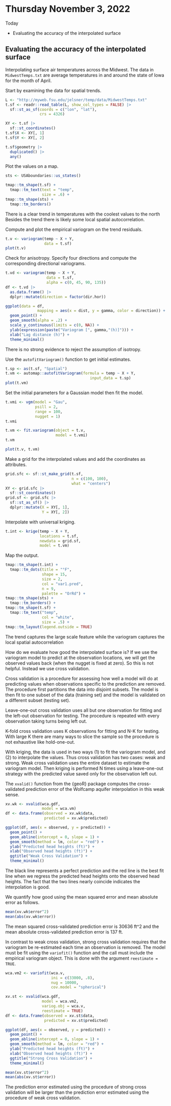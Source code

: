 # Thursday November 3, 2022 {.unnumbered}

Today

- Evaluating the accuracy of the interpolated surface 


## Evaluating the accuracy of the interpolated surface {-}

Interpolating surface air temperatures across the Midwest. The data in `MidwestTemps.txt` are average temperatures in and around the state of Iowa for the month of April.

Start by examining the data for spatial trends.

```r
L <- "http://myweb.fsu.edu/jelsner/temp/data/MidwestTemps.txt"
t.sf <- readr::read_table(L, show_col_types = FALSE) |>
  sf::st_as_sf(coords = c("lon", "lat"),
               crs = 4326)

XY <- t.sf |>
  sf::st_coordinates() 
t.sf$X <- XY[, 1]
t.sf$Y <- XY[, 2]

t.sf$geometry |>
  duplicated() |>
  any()
```

Plot the values on a map.

```r
sts <- USAboundaries::us_states()

tmap::tm_shape(t.sf) +
  tmap::tm_text(text = "temp", 
                size = .6) +
tmap::tm_shape(sts) +
  tmap::tm_borders() 
```

There is a clear trend in temperatures with the coolest values to the north Besides the trend there is likely some local spatial autocorrelation.

Compute and plot the empirical variogram on the trend residuals.

```r
t.v <- variogram(temp ~ X + Y, 
                 data = t.sf)
plot(t.v)
```

Check for anisotropy. Specify four directions and compute the corresponding directional variograms.

```r
t.vd <- variogram(temp ~ X + Y, 
                  data = t.sf,
                  alpha = c(0, 45, 90, 135))
df <- t.vd |>
  as.data.frame() |>
  dplyr::mutate(direction = factor(dir.hor))

ggplot(data = df, 
              mapping = aes(x = dist, y = gamma, color = direction)) + 
  geom_point() + 
  geom_smooth(alpha = .2) +
  scale_y_continuous(limits = c(0, NA)) +
  ylab(expression(paste("Variogram [", gamma,"(h)]"))) +
  xlab("Lag distance (h)") +
  theme_minimal()
```

There is no strong evidence to reject the assumption of isotropy.

Use the `autofitVariogram()` function to get initial estimates.

```r
t.sp <- as(t.sf, "Spatial")
t.vm <- automap::autofitVariogram(formula = temp ~ X + Y, 
                                     input_data = t.sp)
plot(t.vm)
```

Set the initial parameters for a Gaussian model then fit the model.

```r
t.vmi <- vgm(model = "Gau", 
             psill = 2, 
             range = 100, 
             nugget = 1)
t.vmi

t.vm <- fit.variogram(object = t.v, 
                      model = t.vmi)
t.vm

plot(t.v, t.vm)
```

Make a grid for the interpolated values and add the coordinates as attributes.

```r
grid.sfc <- sf::st_make_grid(t.sf,
                             n = c(100, 100),
                             what = "centers")
XY <- grid.sfc |>
  sf::st_coordinates() 
grid.sf <- grid.sfc |>
  sf::st_as_sf() |>
  dplyr::mutate(X = XY[, 1],
                Y = XY[, 2])
```

Interpolate with universal kriging.

```r
t.int <- krige(temp ~ X + Y,
               locations = t.sf,
               newdata = grid.sf,
               model = t.vm)
```

Map the output.

```r
tmap::tm_shape(t.int) +
  tmap::tm_dots(title = "°F",
                shape = 15, 
                size = 2,
                col = "var1.pred", 
                n = 9, 
                palette = "OrRd") +
tmap::tm_shape(sts) +
  tmap::tm_borders() +
tmap::tm_shape(t.sf) +
  tmap::tm_text("temp", 
                col = "white", 
                size = .5) +
tmap::tm_layout(legend.outside = TRUE)
```

The trend captures the large scale feature while the variogram captures the local spatial autocorrelation

How do we evaluate how good the interpolated surface is? If we use the variogram model to predict at the observation locations, we will get the observed values back (when the nugget is fixed at zero). So this is not helpful. Instead we use cross validation.

Cross validation is a procedure for assessing how well a model will do at predicting values when observations specific to the prediction are removed. The procedure first partitions the data into disjoint subsets. The model is then fit to one subset of the data (training set) and the model is validated on a different subset (testing set). 

Leave-one-out cross validation uses all but one observation for fitting and the left-out observation for testing. The procedure is repeated with every observation taking turns being left out. 

K-fold cross validation uses K observations for fitting and N-K for testing. With large K there are many ways to slice the sample so the procedure is not exhaustive like hold-one-out. 

With kriging, the data is used in two ways (1) to fit the variogram model, and (2) to interpolate the values. Thus cross validation has two cases: weak and strong. Weak cross validation uses the entire dataset to estimate the variogram model. Then kriging is performed N times using a leave-one-out strategy with the predicted value saved only for the observation left out.

The `xvalid()` function from the {geoR} package computes the cross-validated prediction error of the Wolfcamp aquifer interpolation in this weak sense.
```r
xv.wk <- xvalid(wca.gdf, 
                model = wca.vm)
df <- data.frame(observed = xv.wk$data, 
                 predicted = xv.wk$predicted)

ggplot(df, aes(x = observed, y = predicted)) + 
  geom_point() +
  geom_abline(intercept = 0, slope = 1) +
  geom_smooth(method = lm, color = "red") +
  ylab("Predicted head heights (ft)") +
  xlab("Observed head heights (ft)") +
  ggtitle("Weak Cross Validation") +
  theme_minimal()
```

The black line represents a perfect prediction and the red line is the best fit line when we regress the predicted head heights onto the observed head heights. The fact that the two lines nearly coincide indicates the interpolation is good.

We quantify how good using the mean squared error and mean absolute error as follows.
```r
mean(xv.wk$error^2)
mean(abs(xv.wk$error))
```

The mean squared cross-validated prediction error is 30636 ft^2 and the mean absolute cross-validated prediction error is 137 ft.

In contrast to weak cross validation, strong cross validation requires that the variogram be re-estimated each time an observation is removed. The model must be fit using the `variofit()` function and the call must include the empirical variogram object. This is done with the argument `reestimate = TRUE`.
```r
wca.vm2 <- variofit(wca.v, 
                    ini = c(33000, .8),
                    nug = 10000, 
                    cov.model = "spherical")

xv.st <- xvalid(wca.gdf, 
                model = wca.vm2,
                variog.obj = wca.v,
                reestimate = TRUE)
df <- data.frame(observed = xv.st$data, 
                 predicted = xv.st$predicted)

ggplot(df, aes(x = observed, y = predicted)) + 
  geom_point() +
  geom_abline(intercept = 0, slope = 1) +
  geom_smooth(method = lm, color = "red") +
  ylab("Predicted head heights (ft)") +
  xlab("Observed head heights (ft)") +
  ggtitle("Strong Cross Validation") +
  theme_minimal()

mean(xv.st$error^2)
mean(abs(xv.st$error))
```

The prediction error estimated using the procedure of strong cross validation will be larger than the prediction error estimated using the procedure of weak cross validation.